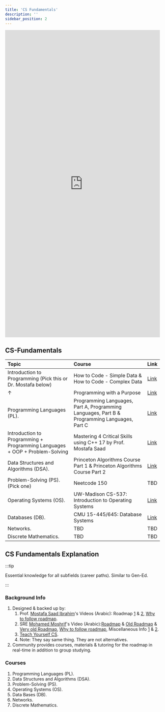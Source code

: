 ```yaml
---
title: 'CS Fundamentals'
description: ''
sidebar_position: 2
---
```


<iframe src="https://roadmap.sh/r/embed?id=657732ed5145316d25eb0387" width="100%" height="1000px" frameBorder="0"
></iframe>

## CS-Fundamentals

| Topic                                                                       | Course                                                                                       | Link                                                                   |
| :-------------------------------------------------------------------------- | :------------------------------------------------------------------------------------------- | :--------------------------------------------------------------------- |
| Introduction to Programming (Pick this or Dr. Mostafa below)                | How to Code - Simple Data & How to Code - Complex Data                                       | [Link](/resources/core/programming/introduction-to-programming)        |
| ↑                                                                           | Programming with a Purpose                                                                   | [Link](/resources/core/programming/programming-with-a-purpose)         |
| Programming Languages (PL).                                                 | Programming Languages, Part A, Programming Languages, Part B & Programming Languages, Part C | [Link](/resources/core/programming/programming-languages)              |
| Introduction to Programming + Programming Languages + OOP + Problem-Solving | Mastering 4 Critical Skills using C++ 17 by Prof. Mostafa Saad                               | [Link](/resources/core/programming/course-dr-mostafa-saad-udemy)       |
| Data Structures and Algorithms (DSA).                                       | Princeton Algorithms Course Part 1 & Princeton Algorithms Course Part 2                      | [Link](/resources/core/datastructures-and-algorithms/course-princeton) |
| Problem-Solving (PS). (Pick one)                                            | Neetcode 150                                                                                 | TBD                                                                    |
| Operating Systems (OS).                                                     | UW-Madison CS-537: Introduction to Operating Systems                                         | [Link](/resources/core/operating-systems/uw-madison-cs-537)            |
| Databases (DB).                                                             | CMU 15-445/645: Database Systems                                                             | [Link](/resources/core/databases/cmu-15-445-645)                       |
| Networks.                                                                   | TBD                                                                                          | TBD                                                                    |
| Discrete Mathematics.                                                       | TBD                                                                                          | TBD                                                                    |

## CS Fundamentals Explanation

:::tip

Essential knowledge for all subfields (career paths). Similar to Gen-Ed.

:::

### Background Info

1. Designed & backed up by:
    1. Prof. [Mostafa Saad Ibrahim](https://www.linkedin.com/in/mostafasaad/)'s Videos (Arabic): Roadmap [1](https://youtu.be/JkcmNrdhjMs) & [2](https://youtu.be/b56XFMNEzAs), [Why to follow roadmap](https://youtu.be/-oORn0GOWe4).
    2. SRE [Mohamed Moshrif](https://www.linkedin.com/in/mmeshref/)'s Video (Arabic):[Roadmap](https://youtu.be/RAHNZhcoi_Q) & [Old Roadmap](https://youtu.be/jZIXKlSJcrc) & [Very old Roadmap](https://www.facebook.com/watch/?ref=search&v=2050195395035796&external_log_id=c27c284f-d228-4e39-9c4d-1447de1697be&q=mohamed%20moshrif), [Why to follow roadmap](https://youtu.be/aKv3QNiB1NU), Miscellaneous Info [1](https://www.facebook.com/mmoshrif/videos/344220917562967/?__tn__=%2CO-R) & [2](https://www.facebook.com/watch/live/?ref=watch_permalink&v=2172114902843844).
    3. [Teach Yourself CS](https://teachyourselfcs.com/).
    4. Note: They say same thing. They are not alternatives.
2. Community provides courses, materials & tutoring for the roadmap in real-time in addition to group studying.

### Courses

1. Programming Languages (PL).
2. Data Structures and Algorithms (DSA).
3. Problem-Solving (PS).
4. Operating Systems (OS).
5. Data Bases (DB).
6. Networks.
7. Discrete Mathematics.
